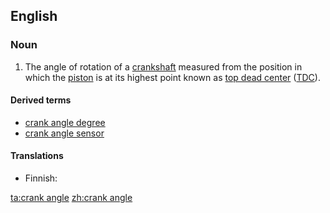 {{wikipedia|Piston_motion_equations}}
==English==

===Noun===
{{en-noun|sg=[[crank]] [[angle]]}}

# {{context|motors}} The angle of rotation of a [[crankshaft]] measured from the position in which the [[piston]] is at its highest point known as [[top dead center]] ([[TDC]]).

====Derived terms====
* [[crank angle degree]]
* [[crank angle sensor]]

====Translations====
{{trans-top|angle of rotation of a crankshaft}}
* Finnish: {{t-|fi|kampikulma}}
{{trans-mid}}
{{trans-bottom}}

[[ta:crank angle]]
[[zh:crank angle]]